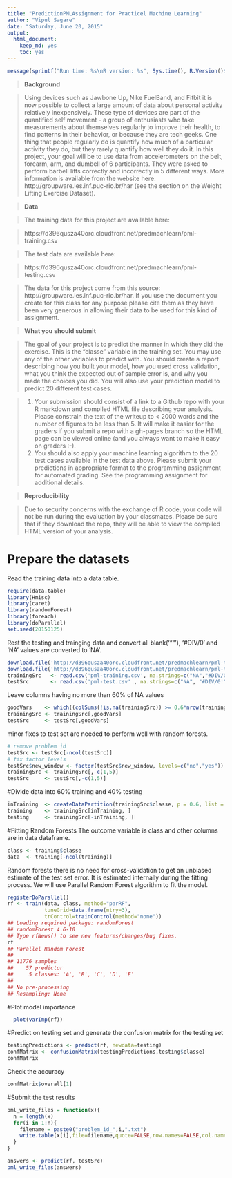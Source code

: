 ```yaml
---
title: "PredictionPMLAssignment for Practicel Machine Learning"
author: "Vipul Sagare"
date: "Saturday, June 20, 2015"
output:
  html_document:
    keep_md: yes
    toc: yes
---
```


```r
message(sprintf("Run time: %s\nR version: %s", Sys.time(), R.Version()$version.string))
```

> **Background**

> Using devices such as Jawbone Up, Nike FuelBand, and Fitbit it is now possible to collect a large amount of data about personal activity relatively inexpensively. These type of devices are part of the quantified self movement - a group of enthusiasts who take measurements about themselves regularly to improve their health, to find patterns in their behavior, or because they are tech geeks. One thing that people regularly do is quantify how much of a particular activity they do, but they rarely quantify how well they do it. In this project, your goal will be to use data from accelerometers on the belt, forearm, arm, and dumbell of 6 participants. They were asked to perform barbell lifts correctly and incorrectly in 5 different ways. More information is available from the website here: http://groupware.les.inf.puc-rio.br/har (see the section on the Weight Lifting Exercise Dataset). 


> **Data **

> The training data for this project are available here: 

> https://d396qusza40orc.cloudfront.net/predmachlearn/pml-training.csv

> The test data are available here: 

> https://d396qusza40orc.cloudfront.net/predmachlearn/pml-testing.csv

> The data for this project come from this source: http://groupware.les.inf.puc-rio.br/har. If you use the document you create for this class for any purpose please cite them as they have been very generous in allowing their data to be used for this kind of assignment. 

> **What you should submit**

> The goal of your project is to predict the manner in which they did the exercise. This is the "classe" variable in the training set. You may use any of the other variables to predict with. You should create a report describing how you built your model, how you used cross validation, what you think the expected out of sample error is, and why you made the choices you did. You will also use your prediction model to predict 20 different test cases. 

> 1. Your submission should consist of a link to a Github repo with your R markdown and compiled HTML file describing your analysis. Please constrain the text of the writeup to < 2000 words and the number of figures to be less than 5. It will make it easier for the graders if you submit a repo with a gh-pages branch so the HTML page can be viewed online (and you always want to make it easy on graders :-).
> 2. You should also apply your machine learning algorithm to the 20 test cases available in the test data above. Please submit your predictions in appropriate format to the programming assignment for automated grading. See the programming assignment for additional details. 

> **Reproducibility **

> Due to security concerns with the exchange of R code, your code will not be run during the evaluation by your classmates. Please be sure that if they download the repo, they will be able to view the compiled HTML version of your analysis. 


# Prepare the datasets

Read the training data into a data table.

```r
require(data.table)
library(Hmisc)
library(caret)
library(randomForest)
library(foreach)
library(doParallel)
set.seed(20150125)
```
Rest the testing and trainging data
and convert all blank('""'), '#DIV/0' and 'NA' values are converted to 'NA'.

```r
download.file('http://d396qusza40orc.cloudfront.net/predmachlearn/pml-training.csv', 'pml-training.csv')
download.file('http://d396qusza40orc.cloudfront.net/predmachlearn/pml-testing.csv','pml-test.csv' )
trainingSrc   <- read.csv('pml-training.csv', na.strings=c("NA","#DIV/0!", ""))
testSrc       <- read.csv('pml-test.csv' , na.strings=c("NA", "#DIV/0!", ""))
```
Leave columns having no more than 60% of NA values

```r
goodVars    <- which((colSums(!is.na(trainingSrc)) >= 0.6*nrow(trainingSrc)))
trainingSrc <- trainingSrc[,goodVars]
testSrc     <- testSrc[,goodVars]
```
minor fixes to test set are needed to perform well with random forests.
```r
# remove problem id
testSrc <- testSrc[-ncol(testSrc)]
# fix factor levels
testSrc$new_window <- factor(testSrc$new_window, levels=c("no","yes"))
trainingSrc <- trainingSrc[,-c(1,5)]
testSrc     <- testSrc[,-c(1,5)]
```

#Divide data into 60% training and 40% testing

```r
inTraining  <- createDataPartition(trainingSrc$classe, p = 0.6, list = FALSE)
training    <- trainingSrc[inTraining, ]
testing     <- trainingSrc[-inTraining, ]
```

#Fitting Random Forests
The outcome variable is class and other columns are in data dataframe.

```r
class <- training$classe
data  <- training[-ncol(training)]
```
 Random forests there is no need for cross-validation to get an unbiased estimate of the test set error. It is estimated internally during the fitting process. We will use Parallel Random Forest algorithm to fit the model.
 
```r
registerDoParallel()
rf <- train(data, class, method="parRF", 
            tuneGrid=data.frame(mtry=3), 
            trControl=trainControl(method="none"))
## Loading required package: randomForest
## randomForest 4.6-10
## Type rfNews() to see new features/changes/bug fixes.
rf
## Parallel Random Forest 
## 
## 11776 samples
##    57 predictor
##     5 classes: 'A', 'B', 'C', 'D', 'E' 
## 
## No pre-processing
## Resampling: None
```
#Plot model importance
```r
  plot(varImp(rf))
```
#Predict on testing set and generate the confusion matrix for the testing set

```r
testingPredictions <- predict(rf, newdata=testing)
confMatrix <- confusionMatrix(testingPredictions,testing$classe)
confMatrix
```

Check the accuracy
```r
confMatrix$overall[1]
```

#Submit the test results
```r
pml_write_files = function(x){
  n = length(x)
  for(i in 1:n){
    filename = paste0("problem_id_",i,".txt")
    write.table(x[i],file=filename,quote=FALSE,row.names=FALSE,col.names=FALSE)
  }
}

answers <- predict(rf, testSrc)
pml_write_files(answers)
```